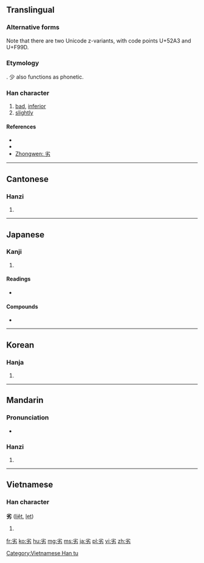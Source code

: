 ==Translingual==

===Alternative forms===
Note that there are two Unicode z-variants, with code points U+52A3 and U+F99D.

===Etymology===
{{Han compound|少|t1=little, less|力|t2=strength|ls=ic}}. 少 also functions as phonetic.

===Han character===
{{Han char|rn=19|rad=力|as=04|sn=6|four=9042<sub>7</sub>|canj=火竹大尸 (FHKS)|ids=⿱[[少]][[力]]}}

# [[bad]], [[inferior]]
# [[slightly]]

====References====
* {{Han ref|kx=0146.170|dkj=02302|dj=0330.060|hdz=10367.050|uh=52A3|ud=21155|bh=A648|bd=42568}}
* {{Han ref|uh=F99D}}
* [http://www.zhongwen.com/d/166/x72.htm Zhongwen: 劣]

----

==Cantonese==

===Hanzi===
{{yue-hanzi|jyut=lyut3|y=lyut3}}

# {{defn|lang=yue|sort=力04}}

----

==Japanese==

===Kanji===
{{ja-kanji|grade=c|rs=力04}}

# {{defn|lang=ja|sort=力04}}

====Readings====
* {{ja-readings|on=[[れつ]] (retsu)|kun=[[おとる]] (otoru)}}

====Compounds====
* {{ja-r|劣等|gloss=inferior lank|れっとう}}

----

==Korean==

===Hanja===
{{ko-hanja|hangeul=렬|rv=ryeol|mr=ryŏl}}

# {{defn|lang=ko|sort=力04}}

----

==Mandarin==

===Pronunciation===
* {{audio|Zh-liè.ogg|Audio|lang=cmn}}

===Hanzi===
{{cmn-hanzi|pin=[[liè]] ([[lie4]])|wg=lieh<sup>4</sup>}}

# {{defn|lang=cmn|sort=力04}}

----

==Vietnamese==

===Han character===
'''劣''' ([[liệt]], [[lẹt]])

# {{defn|lang=vi}}

[[Category:Vietnamese Han tu]]

[[fr:劣]]
[[ko:劣]]
[[hu:劣]]
[[mg:劣]]
[[ms:劣]]
[[ja:劣]]
[[pl:劣]]
[[vi:劣]]
[[zh:劣]]